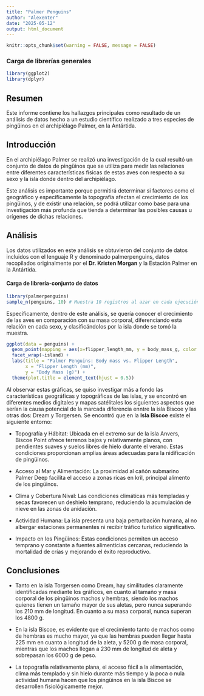 ```yaml
---
title: "Palmer Penguins"
author: "Alexenter"
date: "2025-05-12"
output: html_document
---
```


```r
knitr::opts_chunk$set(warning = FALSE, message = FALSE)
```

### Carga de librerías generales
```r
library(ggplot2)
library(dplyr)
```

## Resumen

Este informe contiene los hallazgos principales como resultado de un análisis de datos hecho a un estudio científico realizado a tres especies de pingüinos en el archipiélago Palmer, en la Antártida. 

## Introducción

En el archipiélago Palmer se realizó una investigación de la cual resultó un conjunto de datos de pingüinos que se utiliza para medir las relaciones entre diferentes características físicas de estas aves con respecto a su sexo y la isla donde dentro del archipiélago. 

Este análisis es importante porque permitirá determinar si factores como el geográfico y específicamente la topografía afectan el crecimiento de los pingüinos, y de existir una relación, se podrá utilizar como base para una investigación más profunda que tienda a determinar las posibles causas u orígenes de dichas relaciones. 

## Análisis

Los datos utilizados en este análisis se obtuvieron del conjunto de datos incluidos con el lenguaje R y denominado palmerpenguins, datos recopilados originalmente por el **Dr. Kristen Morgan** y la Estación Palmer en la Antártida.

#### Carga de librería-conjunto de datos
```r
library(palmerpenguins)
sample_n(penguins, 10) # Muestra 10 registros al azar en cada ejecución
```

Específicamente, dentro de este análisis, se quería conocer el crecimiento de las aves en comparación con su masa corporal, diferenciando esta relación en cada sexo, y clasificándolos por la isla donde se tomó la muestra.

```r
ggplot(data = penguins) + 
  geom_point(mapping = aes(x=flipper_length_mm, y = body_mass_g, color = sex), na.rm = TRUE) + 
  facet_wrap(~island) + 
  labs(title = "Palmer Penguins: Body mass vs. Flipper Length",
       x = "Flipper Length (mm)",
       y = "Body Mass (g)") + 
  theme(plot.title = element_text(hjust = 0.5))
```

Al observar estas gráficas, se quiso investigar más a fondo las características geográficas y topográficas de las islas, y se encontró en diferentes medios digitales y mapas satélitales los siguientes aspectos que serían la causa potencial de la marcada diferencia enntre la isla Biscoe y las otras dos: Dream y Torgersen. Se encontró que en la **Isla Biscoe** existe el siguiente entorno:

* Topografía y Hábitat: Ubicada en el extremo sur de la isla Anvers, Biscoe Point ofrece terrenos bajos y relativamente planos, con pendientes suaves y suelos libres de hielo durante el verano. Estas condiciones proporcionan amplias áreas adecuadas para la nidificación de pingüinos.

* Acceso al Mar y Alimentación: La proximidad al cañón submarino Palmer Deep facilita el acceso a zonas ricas en kril, principal alimento de los pingüinos.

* Clima y Cobertura Nival: Las condiciones climáticas más templadas y secas favorecen un deshielo temprano, reduciendo la acumulación de nieve en las zonas de anidación.

* Actividad Humana: La isla presenta una baja perturbación humana, al no albergar estaciones permanentes ni recibir tráfico turístico significativo. 

* Impacto en los Pingüinos: Estas condiciones permiten un acceso temprano y constante a fuentes alimenticias cercanas, reduciendo la mortalidad de crías y mejorando el éxito reproductivo. 

## Conclusiones

- Tanto en la isla Torgersen como Dream, hay similitudes claramente identificadas mediante los gráficos, en cuanto al tamaño y masa corporal de los pingüinos machos y hembras, siendo los machos quienes tienen un tamaño mayor de sus aletas, pero nunca superando los 210 mm de longitud. En cuanto a su masa corporal, nunca superan los 4800 g. 

- En la isla Biscoe, es evidente que el crecimiento tanto de machos como de hembras es mucho mayor, ya que las hembras pueden llegar hasta 225 mm en cuanto a longitud de la aleta, y 5200 g de masa corporal, mientras que los machos llegan a 230 mm de longitud de aleta y sobrepasan los 6000 g de peso. 

- La topografía relativamente plana, el acceso fácil a la alimentación, clima más templado y sin hielo durante más tiempo y la poca o nula actividad humana hacen que los pingüinos en la isla Biscoe se desarrollen fisiológicamente mejor.